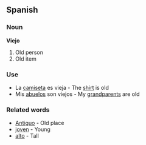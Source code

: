 ==Spanish==

===Noun===

'''Viejo'''

#Old person
#Old item

===Use===

*La [[camiseta]] es vieja - The [[shirt]] is old
*Mis [[abuelos]] son viejos - My [[grandparents]] are old

===Related words===

*[[Antiguo]] - Old place
*[[joven]] - Young
*[[alto]] - Tall